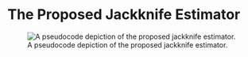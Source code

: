 # The Proposed Jackknife Estimator

![A pseudocode depiction of the proposed jackknife estimator.](Algorithm_for_jackknife_estimator.jpg){fig-align="center"}
